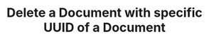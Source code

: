 ---
title: 'Delete a Document with specific UUID of a Document'
openapi: delete /v1/api/documents/{document_id}
---